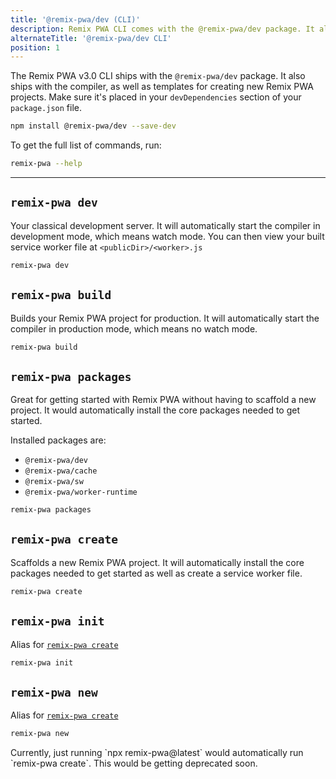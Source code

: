 ```yaml
---
title: '@remix-pwa/dev (CLI)'
description: Remix PWA CLI comes with the @remix-pwa/dev package. It also ships with the compiler, as well as templates for creating new Remix PWA projects. Let's explore the CLI in this section.
alternateTitle: '@remix-pwa/dev CLI'
position: 1
---
```


The Remix PWA v3.0 CLI ships with the `@remix-pwa/dev` package. It also ships with the compiler, as well as templates for creating new Remix PWA projects.
Make sure it's placed in your `devDependencies` section of your `package.json` file.

```bash
npm install @remix-pwa/dev --save-dev
```

To get the full list of commands, run:

```bash
remix-pwa --help
```

---

## `remix-pwa dev`

Your classical development server. It will automatically start the compiler in development mode, which means watch mode. You can then view your built 
service worker file at `<publicDir>/<worker>.js`

```bash
remix-pwa dev
```

## `remix-pwa build`

Builds your Remix PWA project for production. It will automatically start the compiler in production mode, which means no watch mode. 

```bash
remix-pwa build
```

## `remix-pwa packages`

Great for getting started with Remix PWA without having to scaffold a new project. It would automatically install the core packages needed to get started.

Installed packages are:

- `@remix-pwa/dev`
- `@remix-pwa/cache`
- `@remix-pwa/sw`
- `@remix-pwa/worker-runtime`

```bash
remix-pwa packages
```

## `remix-pwa create`

Scaffolds a new Remix PWA project. It will automatically install the core packages needed to get started as well as create a service worker file.

```bash
remix-pwa create
```

## `remix-pwa init`

Alias for [`remix-pwa create`](#remix-pwa-create)

```bash
remix-pwa init
```

## `remix-pwa new`

Alias for [`remix-pwa create`](#remix-pwa-create)

```bash
remix-pwa new
```

<Warn>
Currently, just running `npx remix-pwa@latest` would automatically run `remix-pwa create`. This would be getting deprecated soon.
</Warn>